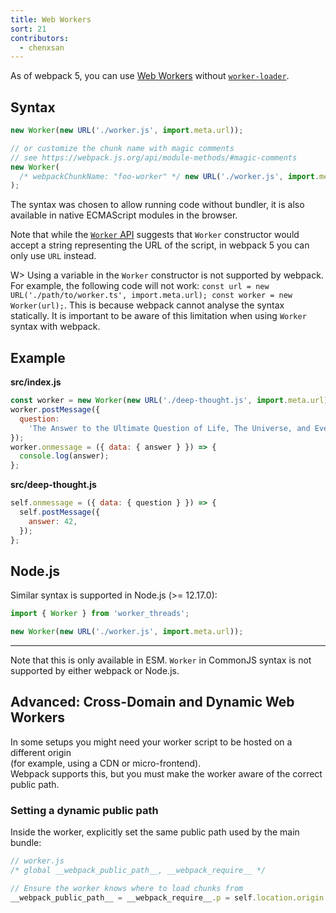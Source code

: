 ```yaml
---
title: Web Workers
sort: 21
contributors:
  - chenxsan
---
```


As of webpack 5, you can use [Web Workers](https://developer.mozilla.org/en-US/docs/Web/API/Web_Workers_API/Using_web_workers) without [`worker-loader`](https://github.com/webpack-contrib/worker-loader).

## Syntax

```js
new Worker(new URL('./worker.js', import.meta.url));
```

```js
// or customize the chunk name with magic comments
// see https://webpack.js.org/api/module-methods/#magic-comments
new Worker(
  /* webpackChunkName: "foo-worker" */ new URL('./worker.js', import.meta.url)
);
```

The syntax was chosen to allow running code without bundler, it is also available in native ECMAScript modules in the browser.

Note that while the [`Worker` API](https://developer.mozilla.org/en-US/docs/Web/API/Worker/Worker) suggests that `Worker` constructor would accept a string representing the URL of the script, in webpack 5 you can only use `URL` instead.

W> Using a variable in the `Worker` constructor is not supported by webpack. For example, the following code will not work: `const url = new URL('./path/to/worker.ts', import.meta.url); const worker = new Worker(url);`. This is because webpack cannot analyse the syntax statically. It is important to be aware of this limitation when using `Worker` syntax with webpack.

## Example

**src/index.js**

```js
const worker = new Worker(new URL('./deep-thought.js', import.meta.url));
worker.postMessage({
  question:
    'The Answer to the Ultimate Question of Life, The Universe, and Everything.',
});
worker.onmessage = ({ data: { answer } }) => {
  console.log(answer);
};
```

**src/deep-thought.js**

```js
self.onmessage = ({ data: { question } }) => {
  self.postMessage({
    answer: 42,
  });
};
```

## Node.js

Similar syntax is supported in Node.js (>= 12.17.0):

```js
import { Worker } from 'worker_threads';

new Worker(new URL('./worker.js', import.meta.url));
```

---
Note that this is only available in ESM. `Worker` in CommonJS syntax is not supported by either webpack or Node.js.

## Advanced: Cross-Domain and Dynamic Web Workers

In some setups you might need your worker script to be hosted on a different origin  
(for example, using a CDN or micro-frontend).  
Webpack supports this, but you must make the worker aware of the correct public path.

### Setting a dynamic public path

Inside the worker, explicitly set the same public path used by the main bundle:

```js
// worker.js
/* global __webpack_public_path__, __webpack_require__ */

// Ensure the worker knows where to load chunks from
__webpack_public_path__ = __webpack_require__.p = self.location.origin + '/assets/';
